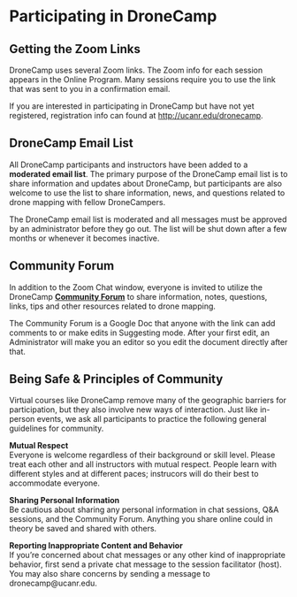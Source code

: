 # Participating in DroneCamp

## Getting the Zoom Links

DroneCamp uses several Zoom links. The Zoom info for each session appears in the Online Program. Many sessions require you to use the link that was sent to you in a confirmation email.

If you are interested in participating in DroneCamp but have not yet registered, registration info can found at [http://ucanr.edu/dronecamp](http://ucanr.edu/dronecamp){target="_blank" rel="noopener"}. 


## DroneCamp Email List

All DroneCamp participants and instructors have been added to a **moderated email list**. The primary purpose of the DroneCamp email list is to share information and updates about DroneCamp, but participants are also welcome to use the list to share information, news, and questions related to drone mapping with fellow DroneCampers. 

The DroneCamp email list is moderated and all messages must be approved by an administrator before they go out. The list will be shut down after a few months or whenever it becomes inactive.

## Community Forum 

In addition to the Zoom Chat window, everyone is invited to utilize the DroneCamp [**Community Forum**](https://drive.google.com/open?id=1rO1fGZlTZcD2XL0bmZueBt9VJbmxq1fmsNe1yIXezvY){target="_blank" rel="noopener"} to share information, notes, questions, links, tips and other resources related to drone mapping.

The Community Forum is a Google Doc that anyone with the link can add comments to or make edits in Suggesting mode. After your first edit, an Administrator will make you an editor so you edit the document directly after that.

## Being Safe & Principles of Community

Virtual courses like DroneCamp remove many of the geographic barriers for participation, but they also involve new ways of interaction. Just like in-person events, we ask all participants to practice the following general guidelines for community.

**Mutual Respect**  
Everyone is welcome regardless of their background or skill level. Please treat each other and all instructors with mutual respect. People learn with different styles and at different paces; instrucors will do their best to accommodate everyone.

**Sharing Personal Information**  
Be cautious about sharing any personal information in chat sessions, Q&A sessions, and the Community Forum. Anything you share online could in theory be saved and shared with others.

**Reporting Inappropriate Content and Behavior**  
If you're concerned about chat messages or any other kind of inappropriate behavior, first send a private chat message to the session facilitator (host). You may also share concerns by sending a message to dronecamp@ucanr.edu.



